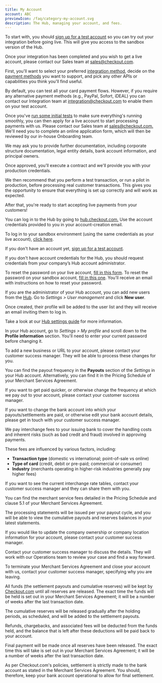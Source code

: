 ```yaml
---
title: My Account
account: ABC
previewIcon: /faq/category-my-account.svg
description: The Hub, managing your account, and fees.
---
```


<FAQItem title="How do I get a Checkout.com account?" popularity={10}>

To start with, you should [sign up for a test account](https://www.checkout.com/get-test-account) so you can try out your integration before going live. This will give you access to the sandbox version of the Hub.

Once your integration has been completed and you wish to get a live account, please contact our Sales team at [sales@checkout.com](https://mail.google.com/mail/?view=cm&fs=1&tf=1&to=sales@checkout.com).

</FAQItem>

<FAQItem title="I've created a test account. How do I start integrating to my website, and go live?" popularity={10}>

First, you'll want to select your preferred [integration method](/integrate), decide on the [payment methods](/payments/payment-methods) you want to support, and pick any other APIs or capabilities you think you'll find useful.

By default, you can test all your card payment flows. However, if you require any alternative payment methods (e.g., PayPal, Sofort, iDEAL) you can contact our Integration team at [integration@checkout.com](mailto:integration@checkout.com) to enable them on your test account.

Once you've [run some initial tests](/testing) to make sure everything's running smoothly, you can then apply for a live account to start processing payments with us. Please contact our Sales team at [sales@checkout.com.](mailto:sales@checkout.com) We'll need you to complete an online application form, which will then be reviewed by our in-house Onboarding team.

We may ask you to provide further documentation, including corporate structure documentation, legal entity details, bank account information, and principal owners.

Once approved, you’ll execute a contract and we'll provide you with your production credentials.

We then recommend that you perform a test transaction, or run a pilot in production, before processing real customer transactions. This gives you the opportunity to ensure that everything is set up correctly and will work as expected.

After that, you're ready to start accepting live payments from your customers!

</FAQItem>

<FAQItem title="How do I access the Hub?" popularity={11}>

You can log in to the Hub by going to [hub.checkout.com.](https://hub.checkout.com/login) Use the account credentials provided to you in your account-creation email.

To log in to your sandbox environment (using the same credentials as your live account), [click here](https://sandbox.checkout.com/login).

If you don't have an account yet, [sign up for a test account](https://www.checkout.com/get-test-account).

</FAQItem>

<FAQItem title="I don't have account credentials for the Hub. What should I do?" popularity={11}>

If you don't have account credentials for the Hub, you should request credentials from your company’s Hub account administrator.

</FAQItem>

<FAQItem title="I've forgotten my Hub password. How do I reset it?" popularity={11}>

To reset the password on your live account, [fill in this form](https://hub.checkout.com/forgot-password). To reset the password on your sandbox account, [fill in this one](https://sandbox.checkout.com/forgot-password). You'll receive an email with instructions on how to reset your password.

</FAQItem>

<FAQItem title="How do I create new users on the Hub?" popularity={39}>

If you are the administrator of your Hub account, you can add new users from the [Hub](https://hub.checkout.com/login). Go to _Settings > User management_ and click **New user**.

Once created, their profile will be added to the user list and they will receive an email inviting them to log in.

Take a look at our [Hub settings guide](/the-hub/update-your-hub-settings) for more information.

</FAQItem>

<FAQItem title="How do I change my Hub password?" popularity={13}>

In your Hub account, go to _Settings > My profile_ and scroll down to the **Profile information** section. You'll need to enter your current password before changing it.

</FAQItem>

<FAQItem title="How do I add a new business or URL to my account?" popularity={16}>

To add a new business or URL to your account, please contact your customer success manager. They will be able to process these changes for you.

</FAQItem>

<FAQItem title="How often do you pay out to my account, and can I change the frequency?" popularity={17}>

You can find the payout frequency in the **Payouts** section of the _Settings_ in your Hub account. Alternatively, you can find it in the Pricing Schedule of your Merchant Services Agreement.

If you want to get paid quicker, or otherwise change the frequency at which we pay out to your account, please contact your customer success manager.

</FAQItem>

<FAQItem title="How do I change my payout/settlement account?" popularity={18}>

If you want to change the bank account into which your payouts/settlements are paid, or otherwise edit your bank account details, please get in touch with your customer success manager.

</FAQItem>

<FAQItem title="How do you calculate the interchange (IC) fees?" popularity={19}>

We pay interchange fees to your issuing bank to cover the handling costs and inherent risks (such as bad credit and fraud) involved in approving payments.

These fees are influenced by various factors, including:

- **Transaction type** (domestic vs international; point-of-sale vs online)
- **Type of card** (credit, debit or pre-paid; commercial or consumer)
- **Industry** (merchants operating in higher-risk industries generally pay higher fees)

If you want to see the current interchange rate tables, contact your customer success manager and they can share them with you.

</FAQItem>

<FAQItem title="What are the merchant service fees?" popularity={20}>

You can find the merchant service fees detailed in the Pricing Schedule and clause 5.1 of your Merchant Services Agreement.

</FAQItem>

<FAQItem title="How can I keep track of the balance held by Checkout.com?" popularity={20}>

The processing statements will be issued per your payout cycle, and you will be able to view the cumulative payouts and reserves balances in your latest statements. 

</FAQItem>

<FAQItem title="I've updated my company ownership or company location. Who do I need to notify?" popularity={21}>

If you would like to update the company ownership or company location information for your account, please contact your customer success manager.

</FAQItem>

<FAQItem title="How do I transfer my agreement to a new company?" popularity={22}>

Contact your customer success manager to discuss the details. They will work with our Operations team to review your case and find a way forward.

</FAQItem>

<FAQItem title="How do I close my Checkout.com account?" popularity={23}>

To terminate your Merchant Services Agreement and close your account with us, contact your customer success manager, specifying why you are leaving.

</FAQItem>

<FAQItem title="What will happen to my funds after I terminate my account?" popularity={24}>

All funds (the settlement payouts and cumulative reserves) will be kept by [Checkout.com](https://www.checkout.com) until all reserves are released. The exact time the funds will be held is set out in your Merchant Services Agreement; it will be a number of weeks after the last transaction date.

</FAQItem>

<FAQItem title="What will happen to my reserves after I terminate my account?" popularity={24}>

The cumulative reserves will be released gradually after the holding periods, as scheduled, and will be added to the settlement payouts.

</FAQItem>

<FAQItem title="Will I receive the exact amount that was on my account when it was terminated?" popularity={25}>

Refunds, chargebacks, and associated fees will be deducted from the funds held, and the balance that is left after these deductions will be paid back to your account.

</FAQItem>

<FAQItem title="I've terminated my account. When will the final payment be made?" popularity={26}>

Final payment will be made once all reserves have been released. The exact time this will take is set out in your Merchant Services Agreement; it will be a number of weeks after the last transaction date.

</FAQItem>

<FAQItem title="What should I do if I want to change my bank account to receive the final payment?" popularity={26}>

As per Checkout.com's policies, settlement is strictly made to the bank account as stated in the Merchant Services Agreement. You should, therefore, keep your bank account operational to allow for final settlement.

</FAQItem>